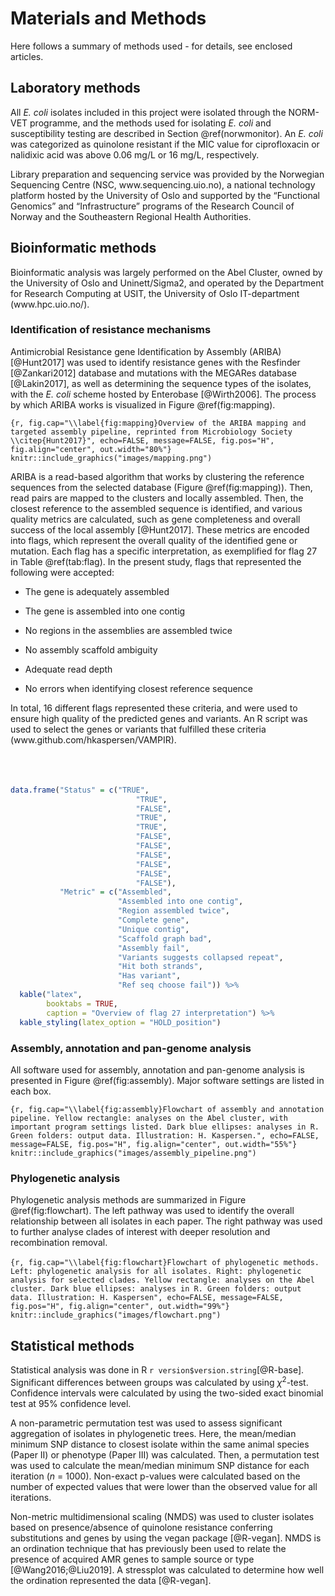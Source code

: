 # Materials and Methods

Here follows a summary of methods used - for details, see enclosed articles.

<!-- Chapter 1  -->
## Laboratory methods

All _E. coli_ isolates included in this project were isolated through the NORM-VET programme, and the methods used for isolating _E. coli_ and susceptibility testing are described in Section \@ref(norwmonitor). An _E. coli_ was categorized as quinolone resistant if the MIC value for ciprofloxacin or nalidixic acid was above 0.06 mg/L or 16 mg/L, respectively.

Library preparation and sequencing service was provided by the Norwegian Sequencing Centre (NSC, www.sequencing.uio.no), a national technology platform hosted by the University of Oslo and supported by the "Functional Genomics" and "Infrastructure" programs of the Research Council of Norway and the Southeastern Regional Health Authorities.

<!-- Chapter 2  -->
## Bioinformatic methods
Bioinformatic analysis was largely performed on the Abel Cluster, owned by the University of Oslo and Uninett/Sigma2, and operated by the Department for Research Computing at USIT, the University of Oslo IT-department (www.hpc.uio.no/).

### Identification of resistance mechanisms {#aribaflag}

Antimicrobial Resistance gene Identification by Assembly (ARIBA) [@Hunt2017] was used to identify resistance genes with the Resfinder [@Zankari2012] database and mutations with the MEGARes database [@Lakin2017], as well as determining the sequence types of the isolates, with the _E. coli_ scheme hosted by Enterobase [@Wirth2006]. The process by which ARIBA works is visualized in Figure \@ref(fig:mapping).

```{r, fig.cap="\\label{fig:mapping}Overview of the ARIBA mapping and targeted assembly pipeline, reprinted from Microbiology Society \\citep{Hunt2017}", echo=FALSE, message=FALSE, fig.pos="H", fig.align="center", out.width="80%"}
knitr::include_graphics("images/mapping.png")
```

ARIBA is a read-based algorithm that works by clustering the reference sequences from the selected database (Figure \@ref(fig:mapping)). Then, read pairs are mapped to the clusters and locally assembled. Then, the closest reference to the assembled sequence is identified, and various quality metrics are calculated, such as gene completeness and overall success of the local assembly [@Hunt2017]. These metrics are encoded into flags, which represent the overall quality of the identified gene or mutation. Each flag has a specific interpretation, as exemplified for flag 27 in Table \@ref(tab:flag). In the present study, flags that represented the following were accepted:

\newpage

- The gene is adequately assembled

- The gene is assembled into one contig

- No regions in the assemblies are assembled twice

- No assembly scaffold ambiguity

- Adequate read depth

- No errors when identifying closest reference sequence

In total, 16 different flags represented these criteria, and were used to ensure high quality of the predicted genes and variants. An R script was used to select the genes or variants that fulfilled these criteria (www.github.com/hkaspersen/VAMPIR).
\
\
\
\
```r
data.frame("Status" = c("TRUE",
                            "TRUE",
                            "FALSE",
                            "TRUE",
                            "TRUE",
                            "FALSE",
                            "FALSE",
                            "FALSE",
                            "FALSE",
                            "FALSE",
                            "FALSE"),
           "Metric" = c("Assembled",
                        "Assembled into one contig",
                        "Region assembled twice",
                        "Complete gene",
                        "Unique contig",
                        "Scaffold graph bad",
                        "Assembly fail",
                        "Variants suggests collapsed repeat",
                        "Hit both strands",
                        "Has variant",
                        "Ref seq choose fail")) %>%
  kable("latex",
        booktabs = TRUE,
        caption = "Overview of flag 27 interpretation") %>%
  kable_styling(latex_option = "HOLD_position")
```

### Assembly, annotation and pan-genome analysis
All software used for assembly, annotation and pan-genome analysis is presented in Figure \@ref(fig:assembly). Major software settings are listed in each box.

```{r, fig.cap="\\label{fig:assembly}Flowchart of assembly and annotation pipeline. Yellow rectangle: analyses on the Abel cluster, with important program settings listed. Dark blue ellipses: analyses in R. Green folders: output data. Illustration: H. Kaspersen.", echo=FALSE, message=FALSE, fig.pos="H", fig.align="center", out.width="55%"}
knitr::include_graphics("images/assembly_pipeline.png")
```

### Phylogenetic analysis
Phylogenetic analysis methods are summarized in Figure \@ref(fig:flowchart). The left pathway was used to identify the overall relationship between all isolates in each paper. The right pathway was used to further analyse clades of interest with deeper resolution and recombination removal.
\
\
```{r, fig.cap="\\label{fig:flowchart}Flowchart of phylogenetic methods. Left: phylogenetic analysis for all isolates. Right: phylogenetic analysis for selected clades. Yellow rectangle: analyses on the Abel cluster. Dark blue ellipses: analyses in R. Green folders: output data. Illustration: H. Kaspersen", echo=FALSE, message=FALSE, fig.pos="H", fig.align="center", out.width="99%"}
knitr::include_graphics("images/flowchart.png")
```

<!-- Chapter 3 -->
## Statistical methods
Statistical analysis was done in R `r version$version.string`[@R-base].
Significant differences between groups was calculated by using $\chi$^2^-test. Confidence intervals were calculated by using the two-sided exact binomial test at 95% confidence level.

A non-parametric permutation test was used to assess significant aggregation of isolates in phylogenetic trees. Here, the mean/median minimum SNP distance to closest isolate within the same animal species (Paper II) or phenotype (Paper III) was calculated. Then, a permutation test was used to calculate the mean/median minimum SNP distance for each iteration (_n_ = 1000). Non-exact p-values were calculated based on the number of expected values that were lower than the observed value for all iterations.

Non-metric multidimensional scaling (NMDS) was used to cluster isolates based on presence/absence of quinolone resistance conferring substitutions and genes by using the vegan package [@R-vegan]. NMDS is an ordination technique that has previously been used to relate the presence of acquired AMR genes to sample source or type [@Wang2016;@Liu2019]. A stressplot was calculated to determine how well the ordination represented the data [@R-vegan].





